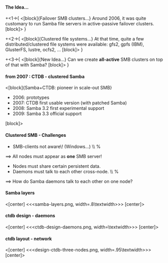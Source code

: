 ==== The Idea... ====

+<1->{
<[block]{Failover SMB clusters...}
Around 2006, it was quite customary to run Samba file servers in active-passive
failover clusters.
[block]>
}

+<2->{
<[block]{Clustered file systems...}
At that time, quite a few distributed/clustered file systems
were available: gfs2, gpfs (IBM), GlusterFS, lustre, ocfs2, ...
[block]>
}

+<3->{
<[block]{New Idea...}
Can we create '''all-active''' SMB clusters on top of that with Samba?
[block]>
}


==== from 2007 : CTDB - clustered Samba ====


<[block]{Samba+CTDB: pioneer in scale-out SMB}
* 2006: prototypes
* 2007: CTDB first usable version (with patched Samba)
* 2008: Samba 3.2 first experimental support
* 2009: Samba 3.3 official support
[block]>


==== Clustered SMB - Challenges ====

* SMB-clients not aware\! (Windows...) \\ %
==> All nodes must appear as '''one''' SMB server!
* Nodes must share certain persistent data.
* Daemons must talk to each other cross-node. \\ %
==> How do Samba daemons talk to each other on one node?


==== Samba layers ====

<[center]
<<<samba-layers.png, width=.8\textwidth>>>
[center]>


==== ctdb design - daemons ====

<[center]
<<<ctdb-design-daemons.png, width=\textwidth>>>
[center]>


==== ctdb layout - network ====

<[center]
<<<design-ctdb-three-nodes.png, width=.95\textwidth>>>
[center]>



